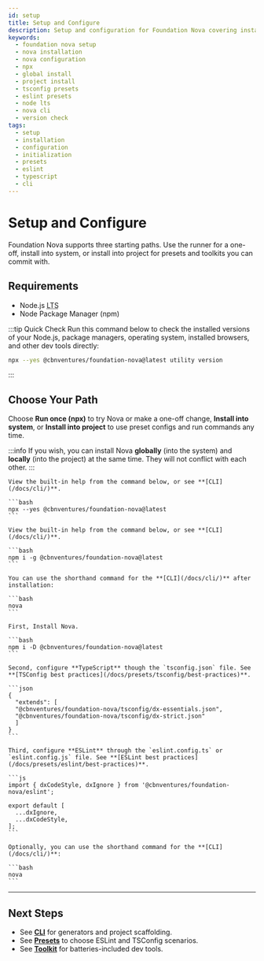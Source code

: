 ```yaml
---
id: setup
title: Setup and Configure
description: Setup and configuration for Foundation Nova covering installation instructions and TypeScript and ESLint presets setup.
keywords:
  - foundation nova setup
  - nova installation
  - nova configuration
  - npx
  - global install
  - project install
  - tsconfig presets
  - eslint presets
  - node lts
  - nova cli
  - version check
tags:
  - setup
  - installation
  - configuration
  - initialization
  - presets
  - eslint
  - typescript
  - cli
---
```



# Setup and Configure

Foundation Nova supports three starting paths. Use the runner for a one-off, install into system, or install into project for presets and toolkits you can commit with.

## Requirements

- Node.js <abbr title="Long-Term Support">LTS</abbr>
- Node Package Manager (npm)

:::tip Quick Check
Run this command below to check the installed versions of your Node.js, package managers, operating system, installed browsers, and other dev tools directly:

```bash
npx --yes @cbnventures/foundation-nova@latest utility version
```
:::

## Choose Your Path

Choose **Run once (npx)** to try Nova or make a one-off change, **Install into system**, or **Install into project** to use preset configs and run commands any time.

:::info
If you wish, you can install Nova **globally** (into the system) and **locally** (into the project) at the same time. They will not conflict with each other.
:::

<Tabs groupId="setup-mode">
  <TabItem value="once" label="Run once (npx)" default>

    View the built-in help from the command below, or see **[CLI](/docs/cli/)**.

    ```bash
    npx --yes @cbnventures/foundation-nova@latest
    ```

  </TabItem>
  <TabItem value="global" label="Install into system">

    View the built-in help from the command below, or see **[CLI](/docs/cli/)**.

    ```bash
    npm i -g @cbnventures/foundation-nova@latest
    ```

    You can use the shorthand command for the **[CLI](/docs/cli/)** after installation:

    ```bash
    nova
    ```

  </TabItem>
  <TabItem value="local" label="Install into project">

    First, Install Nova.

    ```bash
    npm i -D @cbnventures/foundation-nova@latest
    ```

    Second, configure **TypeScript** though the `tsconfig.json` file. See **[TSConfig best practices](/docs/presets/tsconfig/best-practices)**.

    ```json
    {
      "extends": [
      "@cbnventures/foundation-nova/tsconfig/dx-essentials.json",
      "@cbnventures/foundation-nova/tsconfig/dx-strict.json"
      ]
    }
    ```

    Third, configure **ESLint** through the `eslint.config.ts` or `eslint.config.js` file. See **[ESLint best practices](/docs/presets/eslint/best-practices)**.

    ```js
    import { dxCodeStyle, dxIgnore } from '@cbnventures/foundation-nova/eslint';

    export default [
      ...dxIgnore,
      ...dxCodeStyle,
    ];
    ```

    Optionally, you can use the shorthand command for the **[CLI](/docs/cli/)**:

    ```bash
    nova
    ```

  </TabItem>
</Tabs>

---

## Next Steps

- See **[CLI](/docs/cli/)** for generators and project scaffolding.
- See **[Presets](/docs/presets/)** to choose ESLint and TSConfig scenarios.
- See **[Toolkit](/docs/toolkit/)** for batteries-included dev tools.
